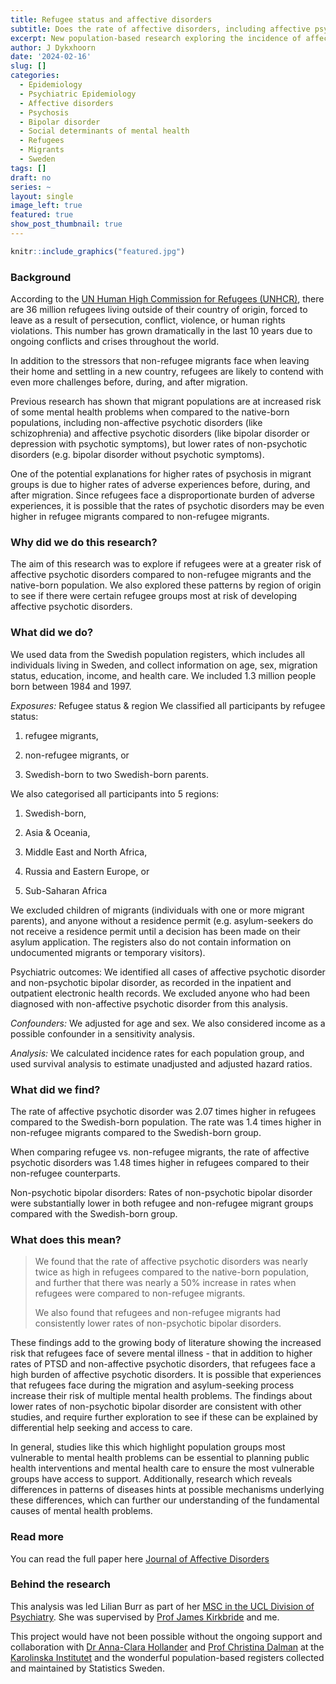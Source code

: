```yaml
---
title: Refugee status and affective disorders
subtitle: Does the rate of affective disorders, including affective psychotic disorders and non-psychotic bipolar disorder vary across refugee, migrant, and native-born groups?  
excerpt: New population-based research exploring the incidence of affective disorders, published in the Journal of Affective Disorders. 
author: J Dykxhoorn
date: '2024-02-16'
slug: []
categories:
  - Epidemiology
  - Psychiatric Epidemiology 
  - Affective disorders
  - Psychosis
  - Bipolar disorder
  - Social determinants of mental health
  - Refugees 
  - Migrants
  - Sweden
tags: []
draft: no
series: ~
layout: single
image_left: true
featured: true
show_post_thumbnail: true
---
```


```r
knitr::include_graphics("featured.jpg")
```

### Background

According to the [UN Human High Commission for Refugees (UNHCR)](https://www.unhcr.org/refugee-statistics/), there are 36 million refugees living outside of their country of origin, forced to leave as a result of persecution, conflict, violence, or human rights violations. This number has grown dramatically in the last 10 years due to ongoing conflicts and crises throughout the world.

In addition to the stressors that non-refugee migrants face when leaving their home and settling in a new country, refugees are likely to contend with even more challenges before, during, and after migration.

Previous research has shown that migrant populations are at increased risk of some mental health problems when compared to the native-born populations, including non-affective psychotic disorders (like schizophrenia) and affective psychotic disorders (like bipolar disorder or depression with psychotic symptoms), but lower rates of non-psychotic disorders (e.g. bipolar disorder without psychotic symptoms).

One of the potential explanations for higher rates of psychosis in migrant groups is due to higher rates of adverse experiences before, during, and after migration. Since refugees face a disproportionate burden of adverse experiences, it is possible that the rates of psychotic disorders may be even higher in refugee migrants compared to non-refugee migrants.

### Why did we do this research?

The aim of this research was to explore if refugees were at a greater risk of affective psychotic disorders compared to non-refugee migrants and the native-born population. We also explored these patterns by region of origin to see if there were certain refugee groups most at risk of developing affective psychotic disorders.

### What did we do?

We used data from the Swedish population registers, which includes all individuals living in Sweden, and collect information on age, sex, migration status, education, income, and health care. We included 1.3 million people born between 1984 and 1997.

*Exposures:* Refugee status & region We classified all participants by refugee status:

1.  refugee migrants,

2.  non-refugee migrants, or

3.  Swedish-born to two Swedish-born parents.

We also categorised all participants into 5 regions:

1.  Swedish-born,

2.  Asia & Oceania,

3.  Middle East and North Africa,

4.  Russia and Eastern Europe, or

5.  Sub-Saharan Africa

We excluded children of migrants (individuals with one or more migrant parents), and anyone without a residence permit (e.g. asylum-seekers do not receive a residence permit until a decision has been made on their asylum application. The registers also do not contain information on undocumented migrants or temporary visitors).

Psychiatric outcomes: We identified all cases of affective psychotic disorder and non-psychotic bipolar disorder, as recorded in the inpatient and outpatient electronic health records. We excluded anyone who had been diagnosed with non-affective psychotic disorder from this analysis.

*Confounders:* We adjusted for age and sex. We also considered income as a possible confounder in a sensitivity analysis.

*Analysis:* We calculated incidence rates for each population group, and used survival analysis to estimate unadjusted and adjusted hazard ratios.

### What did we find?

The rate of affective psychotic disorder was 2.07 times higher in refugees compared to the Swedish-born population. The rate was 1.4 times higher in non-refugee migrants compared to the Swedish-born group.

When comparing refugee vs. non-refugee migrants, the rate of affective psychotic disorders was 1.48 times higher in refugees compared to their non-refugee counterparts.

Non-psychotic bipolar disorders: Rates of non-psychotic bipolar disorder were substantially lower in both refugee and non-refugee migrant groups compared with the Swedish-born group.

### What does this mean?

> We found that the rate of affective psychotic disorders was nearly twice as high in refugees compared to the native-born population, and further that there was nearly a 50% increase in rates when refugees were compared to non-refugee migrants.
>
> We also found that refugees and non-refugee migrants had consistently lower rates of non-psychotic bipolar disorders.

These findings add to the growing body of literature showing the increased risk that refugees face of severe mental illness - that in addition to higher rates of PTSD and non-affective psychotic disorders, that refugees face a high burden of affective psychotic disorders. It is possible that experiences that refugees face during the migration and asylum-seeking process increase their risk of multiple mental health problems. The findings about lower rates of non-psychotic bipolar disorder are consistent with other studies, and require further exploration to see if these can be explained by differential help seeking and access to care.

In general, studies like this which highlight population groups most vulnerable to mental health problems can be essential to planning public health interventions and mental health care to ensure the most vulnerable groups have access to support. Additionally, research which reveals differences in patterns of diseases hints at possible mechanisms underlying these differences, which can further our understanding of the fundamental causes of mental health problems.

### Read more

You can read the full paper here [Journal of Affective Disorders](https://authors.elsevier.com/c/1ibzhbXYiu-h5)

### Behind the research

This analysis was led Lilian Burr as part of her [MSC in the UCL Division of Psychiatry](https://www.ucl.ac.uk/psychiatry/study/postgraduate-taught-degrees). She was supervised by [Prof James Kirkbride](https://profiles.ucl.ac.uk/43555) and me.

This project would have not been possible without the ongoing support and collaboration with [Dr Anna-Clara Hollander](https://ki.se/en/people/anna-clara-hollander) and [Prof Christina Dalman](https://ki.se/en/people/christina-dalman) at the [Karolinska Institutet](https://ki.se/en) and the wonderful population-based registers collected and maintained by Statistics Sweden.
